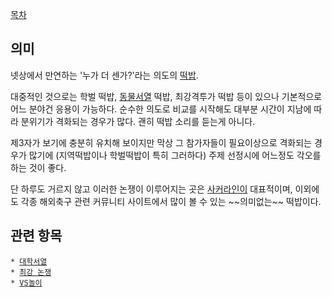 [[목차]]
== 의미 ==
넷상에서 만연하는 '누가 더 센가?'라는 의도의 [[떡밥]].

대중적인 것으로는 학벌 떡밥, [[동물서열]] 떡밥, 최강격투가 떡밥 등이 있으나 기본적으로 어느 분야건 응용이 가능하다. 순수한 의도로 비교를 시작해도 대부분 시간이 지남에 따라 분위기가 격화되는 경우가 많다. 괜히 떡밥 소리를 듣는게 아니다.

제3자가 보기에 충분히 유치해 보이지만 막상 그 참가자들이 필요이상으로 격화되는 경우가 많기에 (지역떡밥이나 학벌떡밥이 특히 그러하다) 주제 선정시에 어느정도 각오를 하는 것이 좋다.

단 하루도 거르지 않고 이러한 논쟁이 이루어지는 곳은 [[사커라인]]이 대표적이며, 이외에도 각종 해외축구 관련 커뮤니티 사이트에서 많이 볼 수 있는 ~~의미없는~~ 떡밥이다.
== 관련 항목 ==
 * [[대학서열]]
 * [[최강 논쟁]]
 * [[VS놀이]]
